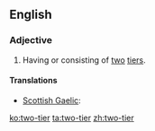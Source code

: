 ==English==

===Adjective===
{{en-adj|head=[[two]]-[[tier]]|-}}

# Having or consisting of [[two]] [[tier]]s.

====Translations====
{{trans-top|having or consisting of two tiers}}
* [[Scottish Gaelic]]: {{t|gd|dà-shreathach}}
{{trans-mid}}
{{trans-bottom}}

[[ko:two-tier]]
[[ta:two-tier]]
[[zh:two-tier]]